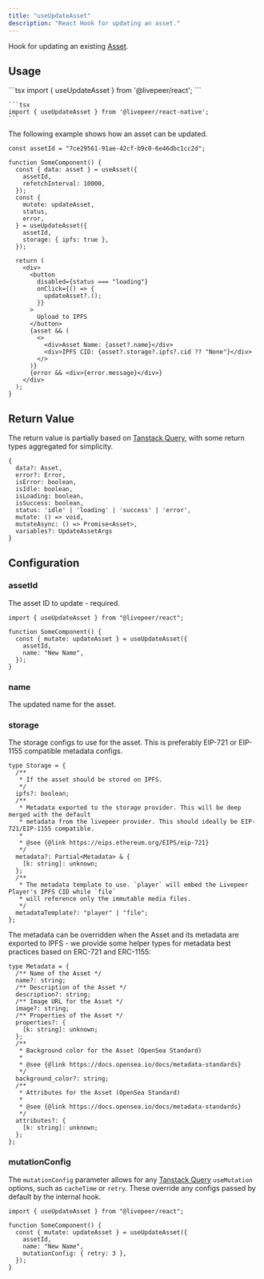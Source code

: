 ```yaml
---
title: "useUpdateAsset"
description: "React Hook for updating an asset."
---
```


Hook for updating an existing
[Asset](https://github.com/livepeer/livepeer.js/blob/main/packages/core/src/types/provider.ts).

## Usage

<Tabs>
  <Tab title="React">
    ```tsx 
    import { useUpdateAsset } from '@livepeer/react';
    ```

  </Tab>
   <Tab title="React Native">

    ```tsx
    import { useUpdateAsset } from '@livepeer/react-native';
    ```

  </Tab>
</Tabs>

The following example shows how an asset can be updated.

```tsx
const assetId = "7ce29561-91ae-42cf-b9c0-6e46dbc1cc2d";

function SomeComponent() {
  const { data: asset } = useAsset({
    assetId,
    refetchInterval: 10000,
  });
  const {
    mutate: updateAsset,
    status,
    error,
  } = useUpdateAsset({
    assetId,
    storage: { ipfs: true },
  });

  return (
    <div>
      <button
        disabled={status === "loading"}
        onClick={() => {
          updateAsset?.();
        }}
      >
        Upload to IPFS
      </button>
      {asset && (
        <>
          <div>Asset Name: {asset?.name}</div>
          <div>IPFS CID: {asset?.storage?.ipfs?.cid ?? "None"}</div>
        </>
      )}
      {error && <div>{error.message}</div>}
    </div>
  );
}
```

## Return Value

The return value is partially based on
[Tanstack Query](https://tanstack.com/query/v4/docs/reference/useMutation), with
some return types aggregated for simplicity.

```tsx
{
  data?: Asset,
  error?: Error,
  isError: boolean,
  isIdle: boolean,
  isLoading: boolean,
  isSuccess: boolean,
  status: 'idle' | 'loading' | 'success' | 'error',
  mutate: () => void,
  mutateAsync: () => Promise<Asset>,
  variables?: UpdateAssetArgs
}
```

## Configuration

### assetId

The asset ID to update - required.

```tsx
import { useUpdateAsset } from "@livepeer/react";

function SomeComponent() {
  const { mutate: updateAsset } = useUpdateAsset({
    assetId,
    name: "New Name",
  });
}
```

### name

The updated name for the asset.

### storage

The storage configs to use for the asset. This is preferably EIP-721 or EIP-1155
compatible metadata configs.

```tsx
type Storage = {
  /**
   * If the asset should be stored on IPFS.
   */
  ipfs?: boolean;
  /**
   * Metadata exported to the storage provider. This will be deep merged with the default
   * metadata from the livepeer provider. This should ideally be EIP-721/EIP-1155 compatible.
   *
   * @see {@link https://eips.ethereum.org/EIPS/eip-721}
   */
  metadata?: Partial<Metadata> & {
    [k: string]: unknown;
  };
  /**
   * The metadata template to use. `player` will embed the Livepeer Player's IPFS CID while `file`
   * will reference only the immutable media files.
   */
  metadataTemplate?: "player" | "file";
};
```

The metadata can be overridden when the Asset and its metadata are exported to
IPFS - we provide some helper types for metadata best practices based on ERC-721
and ERC-1155:

```tsx
type Metadata = {
  /** Name of the Asset */
  name?: string;
  /** Description of the Asset */
  description?: string;
  /** Image URL for the Asset */
  image?: string;
  /** Properties of the Asset */
  properties?: {
    [k: string]: unknown;
  };
  /**
   * Background color for the Asset (OpenSea Standard)
   *
   * @see {@link https://docs.opensea.io/docs/metadata-standards}
   */
  background_color?: string;
  /**
   * Attributes for the Asset (OpenSea Standard)
   *
   * @see {@link https://docs.opensea.io/docs/metadata-standards}
   */
  attributes?: {
    [k: string]: unknown;
  };
};
```

### mutationConfig

The `mutationConfig` parameter allows for any
[Tanstack Query](https://tanstack.com/query/v4/docs/reference/useMutation)
`useMutation` options, such as `cacheTime` or `retry`. These override any
configs passed by default by the internal hook.

```tsx {7}
import { useUpdateAsset } from "@livepeer/react";

function SomeComponent() {
  const { mutate: updateAsset } = useUpdateAsset({
    assetId,
    name: "New Name",
    mutationConfig: { retry: 3 },
  });
}
```
